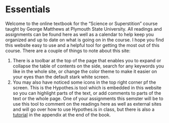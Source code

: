 # Essentials

Welcome to the online textbook for the "Science or Superstition" course taught by George Matthews at Plymouth State University. All readings and assignments can be found here as well as a calendar to help keep you organized and up to date on what is going on in the course. I hope you find this website easy to use and a helpful tool for getting the most out of this course. There are a couple of things to note about this site:

1. There is a toolbar at the top of the page that enables you to expand or collapse the table of contents on the side, search for any keywords you like in the whole site, or change the color theme to make it easier on your eyes than the default stark white screen.
2. You may also have noticed some icons in the top right corner pf the screen. This is the Hypothes.is tool which is embedded in this website so you can highlight parts of the text, or add comments to parts of the text or the whole page. One of your assignments this semster will be to use this tool to comment on the readings here as well as external sites and will go over how to use Hypothes.is in class, but there is also a [tutorial](#hypothes-is) in the appendix at the end of the book.


